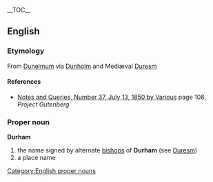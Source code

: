 {{wikipedia}}
__TOC__
== English ==
=== Etymology ===
From {{L.}} [[Dunelmum]] via {{AS.}} [[Dunholm]] and Mediæval {{OF.}} [[Duresm]]
==== References ====
* [http://www.gutenberg.org/etext/13729 Notes and Queries, Number 37, July 13, 1850 by Various] page 108, ''Project Gutenberg''
=== Proper noun ===
[[Category:English proper nouns]]
'''Durham'''
# the name signed by alternate [[bishops]] of '''Durham''' (see [[Duresm]])
# a place name